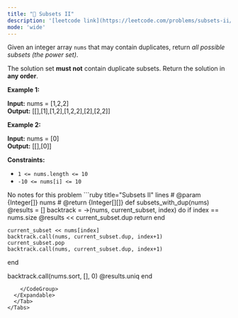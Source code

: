 ```yaml
---
title: "🧀 Subsets II"
description: '[leetcode link](https://leetcode.com/problems/subsets-ii/description/)'
mode: 'wide'
---
```

<Tabs>
  <Tab title="Question" icon="circle-question" iconType="regular">
    <Card>
      <p>Given an integer array <code>nums</code> that may contain duplicates, return <em>all possible</em> <span data-keyword="subset"><em>subsets</em></span><em> (the power set)</em>.</p>  <p>The solution set <strong>must not</strong> contain duplicate subsets. Return the solution in <strong>any order</strong>.</p>   <p><strong class="example">Example 1:</strong></p> <strong>Input:</strong> nums = [1,2,2] <br/> <strong>Output:</strong> [[],[1],[1,2],[1,2,2],[2],[2,2]] <p><strong class="example">Example 2:</strong></p> <strong>Input:</strong> nums = [0] <br/> <strong>Output:</strong> [[],[0]]   <p><strong>Constraints:</strong></p>  <ul>  <li><code>1 &lt;= nums.length &lt;= 10</code></li>  <li><code>-10 &lt;= nums[i] &lt;= 10</code></li> </ul> 
    </Card>
  </Tab>
  <Tab title="Solution" icon="lightbulb" iconType="regular" >
    <Card>
      No notes for this problem
</Card>
  <Expandable title="code">
    <CodeGroup dropdown>
```ruby title="Subsets II" lines
# @param {Integer[]} nums
# @return {Integer[][]}
def subsets_with_dup(nums)
  @results = []
  backtrack = ->(nums, current_subset, index) do
    if index == nums.size
      @results << current_subset.dup
      return
    end
    
    current_subset << nums[index]
    backtrack.call(nums, current_subset.dup, index+1)
    current_subset.pop
    backtrack.call(nums, current_subset.dup, index+1)    
  end

  backtrack.call(nums.sort, [], 0)
  @results.uniq
end

```
    </CodeGroup>
  </Expandable>
  </Tab>
</Tabs>